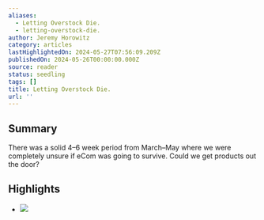```yaml
---
aliases:
  - Letting Overstock Die.
  - letting-overstock-die.
author: Jeremy Horowitz
category: articles
lastHighlightedOn: 2024-05-27T07:56:09.209Z
publishedOn: 2024-05-26T00:00:00.000Z
source: reader
status: seedling
tags: []
title: Letting Overstock Die.
url: ''
---
```

## Summary

There was a solid 4–6 week period from March–May where we were completely unsure if eCom was going to survive. Could we get products out the door?

## Highlights

- ![](https://media.beehiiv.com/cdn-cgi/image/fit=scale-down,format=auto,onerror=redirect,quality=80/uploads/asset/file/9d734cb4-3aa9-448e-9d36-bc3b58ffee8b/Zulily_Search.png?t=1716551431)
